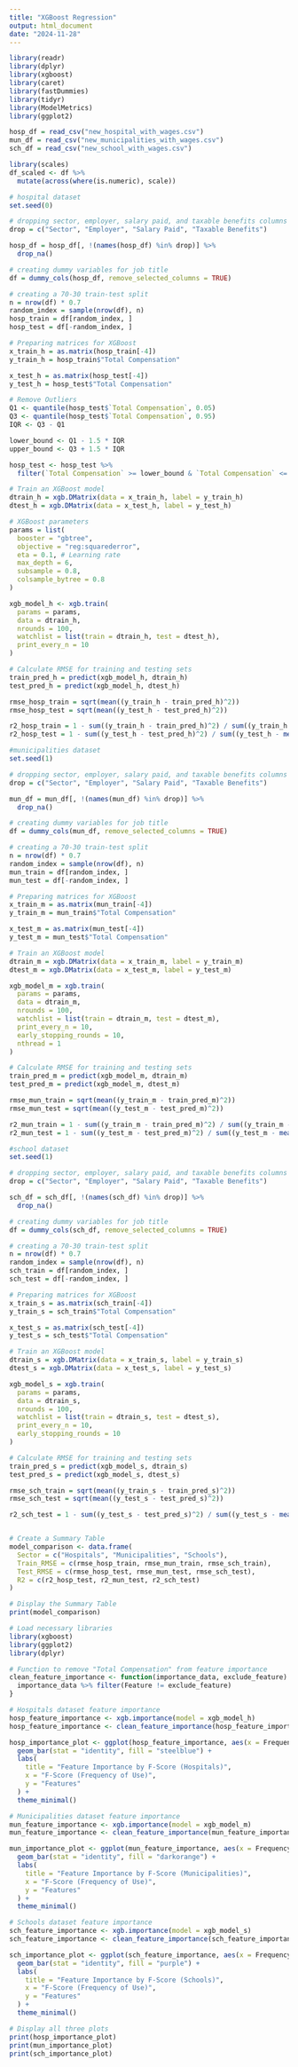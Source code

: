 ```yaml
---
title: "XGBoost Regression"
output: html_document
date: "2024-11-28"
---
```

```r
library(readr)
library(dplyr)
library(xgboost)
library(caret)
library(fastDummies)
library(tidyr)
library(ModelMetrics)
library(ggplot2)

hosp_df = read_csv("new_hospital_with_wages.csv")
mun_df = read_csv("new_municipalities_with_wages.csv")
sch_df = read_csv("new_school_with_wages.csv")

library(scales)
df_scaled <- df %>%
  mutate(across(where(is.numeric), scale))

# hospital dataset
set.seed(0)

# dropping sector, employer, salary paid, and taxable benefits columns
drop = c("Sector", "Employer", "Salary Paid", "Taxable Benefits") 

hosp_df = hosp_df[, !(names(hosp_df) %in% drop)] %>%
  drop_na()

# creating dummy variables for job title
df = dummy_cols(hosp_df, remove_selected_columns = TRUE)

# creating a 70-30 train-test split
n = nrow(df) * 0.7
random_index = sample(nrow(df), n)
hosp_train = df[random_index, ]
hosp_test = df[-random_index, ]

# Preparing matrices for XGBoost
x_train_h = as.matrix(hosp_train[-4])
y_train_h = hosp_train$"Total Compensation"

x_test_h = as.matrix(hosp_test[-4])
y_test_h = hosp_test$"Total Compensation"

# Remove Outliers
Q1 <- quantile(hosp_test$`Total Compensation`, 0.05)
Q3 <- quantile(hosp_test$`Total Compensation`, 0.95)
IQR <- Q3 - Q1

lower_bound <- Q1 - 1.5 * IQR
upper_bound <- Q3 + 1.5 * IQR

hosp_test <- hosp_test %>%
  filter(`Total Compensation` >= lower_bound & `Total Compensation` <= upper_bound)

# Train an XGBoost model
dtrain_h = xgb.DMatrix(data = x_train_h, label = y_train_h)
dtest_h = xgb.DMatrix(data = x_test_h, label = y_test_h)

# XGBoost parameters
params = list(
  booster = "gbtree",
  objective = "reg:squarederror",
  eta = 0.1, # Learning rate
  max_depth = 6,
  subsample = 0.8,
  colsample_bytree = 0.8
)

xgb_model_h <- xgb.train(
  params = params,
  data = dtrain_h,
  nrounds = 100,
  watchlist = list(train = dtrain_h, test = dtest_h),
  print_every_n = 10
)

# Calculate RMSE for training and testing sets
train_pred_h = predict(xgb_model_h, dtrain_h)
test_pred_h = predict(xgb_model_h, dtest_h)

rmse_hosp_train = sqrt(mean((y_train_h - train_pred_h)^2))
rmse_hosp_test = sqrt(mean((y_test_h - test_pred_h)^2))

r2_hosp_train = 1 - sum((y_train_h - train_pred_h)^2) / sum((y_train_h - mean(y_train_h))^2)
r2_hosp_test = 1 - sum((y_test_h - test_pred_h)^2) / sum((y_test_h - mean(y_test_h))^2)

#municipalities dataset
set.seed(1)

# dropping sector, employer, salary paid, and taxable benefits columns
drop = c("Sector", "Employer", "Salary Paid", "Taxable Benefits") 

mun_df = mun_df[, !(names(mun_df) %in% drop)] %>%
  drop_na()

# creating dummy variables for job title
df = dummy_cols(mun_df, remove_selected_columns = TRUE)

# creating a 70-30 train-test split
n = nrow(df) * 0.7
random_index = sample(nrow(df), n)
mun_train = df[random_index, ]
mun_test = df[-random_index, ]

# Preparing matrices for XGBoost
x_train_m = as.matrix(mun_train[-4])
y_train_m = mun_train$"Total Compensation"

x_test_m = as.matrix(mun_test[-4])
y_test_m = mun_test$"Total Compensation"

# Train an XGBoost model
dtrain_m = xgb.DMatrix(data = x_train_m, label = y_train_m)
dtest_m = xgb.DMatrix(data = x_test_m, label = y_test_m)

xgb_model_m = xgb.train(
  params = params,
  data = dtrain_m,
  nrounds = 100,
  watchlist = list(train = dtrain_m, test = dtest_m),
  print_every_n = 10,
  early_stopping_rounds = 10,
  nthread = 1
)

# Calculate RMSE for training and testing sets
train_pred_m = predict(xgb_model_m, dtrain_m)
test_pred_m = predict(xgb_model_m, dtest_m)

rmse_mun_train = sqrt(mean((y_train_m - train_pred_m)^2))
rmse_mun_test = sqrt(mean((y_test_m - test_pred_m)^2))

r2_mun_train = 1 - sum((y_train_m - train_pred_m)^2) / sum((y_train_m - mean(y_train_m))^2)
r2_mun_test = 1 - sum((y_test_m - test_pred_m)^2) / sum((y_test_m - mean(y_test_m))^2)

#school dataset
set.seed(1)

# dropping sector, employer, salary paid, and taxable benefits columns
drop = c("Sector", "Employer", "Salary Paid", "Taxable Benefits") 

sch_df = sch_df[, !(names(sch_df) %in% drop)] %>%
  drop_na()

# creating dummy variables for job title
df = dummy_cols(sch_df, remove_selected_columns = TRUE)

# creating a 70-30 train-test split
n = nrow(df) * 0.7
random_index = sample(nrow(df), n)
sch_train = df[random_index, ]
sch_test = df[-random_index, ]

# Preparing matrices for XGBoost
x_train_s = as.matrix(sch_train[-4])
y_train_s = sch_train$"Total Compensation"

x_test_s = as.matrix(sch_test[-4])
y_test_s = sch_test$"Total Compensation"

# Train an XGBoost model
dtrain_s = xgb.DMatrix(data = x_train_s, label = y_train_s)
dtest_s = xgb.DMatrix(data = x_test_s, label = y_test_s)

xgb_model_s = xgb.train(
  params = params,
  data = dtrain_s,
  nrounds = 100,
  watchlist = list(train = dtrain_s, test = dtest_s),
  print_every_n = 10,
  early_stopping_rounds = 10
)

# Calculate RMSE for training and testing sets
train_pred_s = predict(xgb_model_s, dtrain_s)
test_pred_s = predict(xgb_model_s, dtest_s)

rmse_sch_train = sqrt(mean((y_train_s - train_pred_s)^2))
rmse_sch_test = sqrt(mean((y_test_s - test_pred_s)^2))

r2_sch_test = 1 - sum((y_test_s - test_pred_s)^2) / sum((y_test_s - mean(y_test_s))^2)


# Create a Summary Table
model_comparison <- data.frame(
  Sector = c("Hospitals", "Municipalities", "Schools"),
  Train_RMSE = c(rmse_hosp_train, rmse_mun_train, rmse_sch_train),
  Test_RMSE = c(rmse_hosp_test, rmse_mun_test, rmse_sch_test),
  R2 = c(r2_hosp_test, r2_mun_test, r2_sch_test)
)

# Display the Summary Table
print(model_comparison)
```


```r
# Load necessary libraries
library(xgboost)
library(ggplot2)
library(dplyr)

# Function to remove "Total Compensation" from feature importance
clean_feature_importance <- function(importance_data, exclude_feature) {
  importance_data %>% filter(Feature != exclude_feature)
}

# Hospitals dataset feature importance
hosp_feature_importance <- xgb.importance(model = xgb_model_h)
hosp_feature_importance <- clean_feature_importance(hosp_feature_importance, "Total Compensation")

hosp_importance_plot <- ggplot(hosp_feature_importance, aes(x = Frequency, y = reorder(Feature, Frequency))) +
  geom_bar(stat = "identity", fill = "steelblue") +
  labs(
    title = "Feature Importance by F-Score (Hospitals)",
    x = "F-Score (Frequency of Use)",
    y = "Features"
  ) +
  theme_minimal()

# Municipalities dataset feature importance
mun_feature_importance <- xgb.importance(model = xgb_model_m)
mun_feature_importance <- clean_feature_importance(mun_feature_importance, "Total Compensation")

mun_importance_plot <- ggplot(mun_feature_importance, aes(x = Frequency, y = reorder(Feature, Frequency))) +
  geom_bar(stat = "identity", fill = "darkorange") +
  labs(
    title = "Feature Importance by F-Score (Municipalities)",
    x = "F-Score (Frequency of Use)",
    y = "Features"
  ) +
  theme_minimal()

# Schools dataset feature importance
sch_feature_importance <- xgb.importance(model = xgb_model_s)
sch_feature_importance <- clean_feature_importance(sch_feature_importance, "Total Compensation")

sch_importance_plot <- ggplot(sch_feature_importance, aes(x = Frequency, y = reorder(Feature, Frequency))) +
  geom_bar(stat = "identity", fill = "purple") +
  labs(
    title = "Feature Importance by F-Score (Schools)",
    x = "F-Score (Frequency of Use)",
    y = "Features"
  ) +
  theme_minimal()

# Display all three plots
print(hosp_importance_plot)
print(mun_importance_plot)
print(sch_importance_plot)

```
